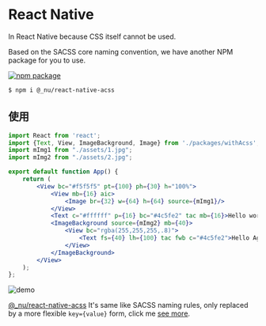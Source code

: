 # React Native

In React Native because CSS itself cannot be used.

Based on the SACSS core naming convention, we have another NPM package for you to use.

[![npm package][npm-badge]][npm-url]

[npm-badge]: https://img.shields.io/npm/v/@_nu/react-native-acss.svg
[npm-url]: https://www.npmjs.org/package/@_nu/react-native-acss


```bash
$ npm i @_nu/react-native-acss
```

## 使用

```jsx
import React from 'react';
import {Text, View, ImageBackground, Image} from './packages/withAcss';
import mImg1 from "./assets/1.jpg";
import mImg2 from "./assets/2.jpg";

export default function App() {
    return (
        <View bc="#f5f5f5" pt={100} ph={30} h="100%">
            <View mb={16} aic>
                <Image br={32} w={64} h={64} source={mImg1}/>
            </View>
            <Text c="#ffffff" p={16} bc="#4c5fe2" tac mb={16}>Hello world!</Text>
            <ImageBackground source={mImg2} mb={40}>
                <View bc="rgba(255,255,255,.8)">
                    <Text fs={40} lh={100} tac fwb c="#4c5fe2">Hello Again!</Text>
                </View>
            </ImageBackground>
        </View>
    );
};
```

![demo](https://github.com/nu-system/react-native-acss/raw/master/demo.png)

[@_nu/react-native-acss](https://github.com/nu-system/react-native-acss) It's same like SACSS naming rules, only replaced by a more flexible `key={value}` form, click me [see more](https://github.com/nu-system/react-native-acss).
